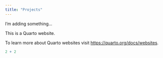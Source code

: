 ```yaml
---
title: "Projects"
---
```


I'm adding something...

This is a Quarto website.

To learn more about Quarto websites visit <https://quarto.org/docs/websites>.

```r
2 + 2
```
